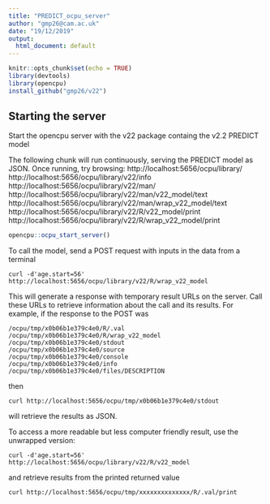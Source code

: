 ```yaml
---
title: "PREDICT_ocpu_server"
author: "gmp26@cam.ac.uk"
date: "19/12/2019"
output:
  html_document: default
---
```


```r
knitr::opts_chunk$set(echo = TRUE)
library(devtools)
library(opencpu)
install_github("gmp26/v22")
```

## Starting the server

Start the opencpu server with the v22 package containg the v2.2
PREDICT model

The following chunk will run continuously, serving the PREDICT model as JSON.
Once running, try browsing: 
http://localhost:5656/ocpu/library/
http://localhost:5656/ocpu/library/v22/info
http://localhost:5656/ocpu/library/v22/man/
http://localhost:5656/ocpu/library/v22/man/v22_model/text
http://localhost:5656/ocpu/library/v22/man/wrap_v22_model/text
http://localhost:5656/ocpu/library/v22/R/v22_model/print
http://localhost:5656/ocpu/library/v22/R/wrap_v22_model/print
```r
opencpu::ocpu_start_server()
```
To call the model, send a POST request with inputs in the data from a terminal
```
curl -d'age.start=56' http://localhost:5656/ocpu/library/v22/R/wrap_v22_model
```
This will generate a response with temporary result URLs on the server. Call these URLs 
to retrieve information about the call and its results.
For example, if the response to the POST was
```
/ocpu/tmp/x0b06b1e379c4e0/R/.val
/ocpu/tmp/x0b06b1e379c4e0/R/wrap_v22_model
/ocpu/tmp/x0b06b1e379c4e0/stdout
/ocpu/tmp/x0b06b1e379c4e0/source
/ocpu/tmp/x0b06b1e379c4e0/console
/ocpu/tmp/x0b06b1e379c4e0/info
/ocpu/tmp/x0b06b1e379c4e0/files/DESCRIPTION
```
then 
```
curl http://localhost:5656/ocpu/tmp/x0b06b1e379c4e0/stdout
``` 
will retrieve the results as JSON.

To access a more readable but less computer friendly result, use the unwrapped version:
```
curl -d'age.start=56' http://localhost:5656/ocpu/library/v22/R/v22_model
```
and retrieve results from the printed returned value
```
curl http://localhost:5656/ocpu/tmp/xxxxxxxxxxxxxx/R/.val/print
```




